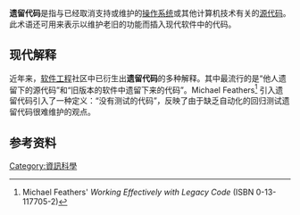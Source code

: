 {{expert|time=2014-07-11T17:15:25+00:00}}
'''遗留代码'''是指与已经取消支持或维护的[[操作系统|操作系统]]或其他计算机技术有关的[[源代码|源代码]]。此术语还可用来表示以维护老旧的功能而插入现代软件中的代码。

==现代解释==
近年来，[[软件工程|软件工程]]社区中已衍生出'''遗留代码'''的多种解释。其中最流行的是“他人遗留下的源代码”和“旧版本的软件中遗留下来的代码”。Michael Feathers<ref>Michael Feathers' ''Working Effectively with Legacy Code'' (ISBN 0-13-117705-2)</ref> 引入遗留代码引入了一种定义：“没有测试的代码”，反映了由于缺乏自动化的回归测试遗留代码很难维护的观点。
==参考资料==
{{reflist}}

{{compu-lang-stub}}

[[Category:資訊科學|Category:資訊科學]]